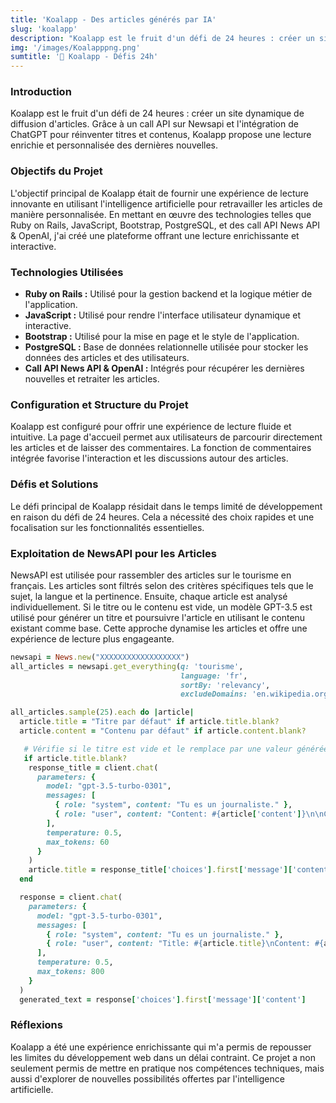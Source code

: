 ```yaml
---
title: 'Koalapp - Des articles générés par IA'
slug: 'koalapp'
description: "Koalapp est le fruit d'un défi de 24 heures : créer un site dynamique de diffusion d'articles. Grâce à un call API sur Newsapi et l'intégration de ChatGPT pour réinventer titres et contenus, Koalapp propose une lecture enrichie et personnalisée des dernières nouvelles."
img: '/images/Koalapppng.png'
sumtitle: '🐨 Koalapp - Défis 24h'
---
```


### Introduction

Koalapp est le fruit d'un défi de 24 heures : créer un site dynamique de diffusion d'articles. Grâce à un call API sur Newsapi et l'intégration de ChatGPT pour réinventer titres et contenus, Koalapp propose une lecture enrichie et personnalisée des dernières nouvelles.

### Objectifs du Projet

L'objectif principal de Koalapp était de fournir une expérience de lecture innovante en utilisant l'intelligence artificielle pour retravailler les articles de manière personnalisée. En mettant en œuvre des technologies telles que Ruby on Rails, JavaScript, Bootstrap, PostgreSQL, et des call API News API & OpenAI, j'ai créé une plateforme offrant une lecture enrichissante et interactive.

### Technologies Utilisées

- **Ruby on Rails :** Utilisé pour la gestion backend et la logique métier de l'application.
- **JavaScript :** Utilisé pour rendre l'interface utilisateur dynamique et interactive.
- **Bootstrap :** Utilisé pour la mise en page et le style de l'application.
- **PostgreSQL :** Base de données relationnelle utilisée pour stocker les données des articles et des utilisateurs.
- **Call API News API & OpenAI :** Intégrés pour récupérer les dernières nouvelles et retraiter les articles.

### Configuration et Structure du Projet

Koalapp est configuré pour offrir une expérience de lecture fluide et intuitive. La page d'accueil permet aux utilisateurs de parcourir directement les articles et de laisser des commentaires. La fonction de commentaires intégrée favorise l'interaction et les discussions autour des articles.

### Défis et Solutions

Le défi principal de Koalapp résidait dans le temps limité de développement en raison du défi de 24 heures. Cela a nécessité des choix rapides et une focalisation sur les fonctionnalités essentielles.

### Exploitation de NewsAPI pour les Articles

NewsAPI est utilisée pour rassembler des articles sur le tourisme en français. Les articles sont filtrés selon des critères spécifiques tels que le sujet, la langue et la pertinence. Ensuite, chaque article est analysé individuellement. Si le titre ou le contenu est vide, un modèle GPT-3.5 est utilisé pour générer un titre et poursuivre l'article en utilisant le contenu existant comme base. Cette approche dynamise les articles et offre une expérience de lecture plus engageante.

```ruby title="seed.rb"
newsapi = News.new("XXXXXXXXXXXXXXXXXX")
all_articles = newsapi.get_everything(q: 'tourisme',
                                      language: 'fr',
                                      sortBy: 'relevancy',
                                      excludeDomains: 'en.wikipedia.org')

all_articles.sample(25).each do |article|
  article.title = "Titre par défaut" if article.title.blank?
  article.content = "Contenu par défaut" if article.content.blank?

   # Vérifie si le titre est vide et le remplace par une valeur générée par GPT-3
   if article.title.blank?
    response_title = client.chat(
      parameters: {
        model: "gpt-3.5-turbo-0301",
        messages: [
          { role: "system", content: "Tu es un journaliste." },
          { role: "user", content: "Content: #{article['content']}\n\nCrée un titre pour cet article:" }
        ],
        temperature: 0.5,
        max_tokens: 60
      }
    )
    article.title = response_title['choices'].first['message']['content']
  end

  response = client.chat(
    parameters: {
      model: "gpt-3.5-turbo-0301",
      messages: [
        { role: "system", content: "Tu es un journaliste." },
        { role: "user", content: "Title: #{article.title}\nContent: #{article.content}\n\nContinue l'article avec 2000 caractères pile:" }
      ],
      temperature: 0.5,
      max_tokens: 800
    }
  )
  generated_text = response['choices'].first['message']['content']
```

### Réflexions

Koalapp a été une expérience enrichissante qui m'a permis de repousser les limites du développement web dans un délai contraint. Ce projet a non seulement permis de mettre en pratique nos compétences techniques, mais aussi d'explorer de nouvelles possibilités offertes par l'intelligence artificielle.
